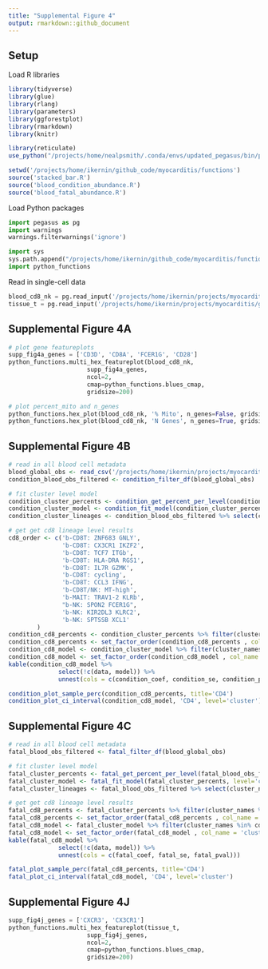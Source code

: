 ---
title: "Supplemental Figure 4"
output: rmarkdown::github_document
---


## Setup

Load R libraries
```{r message=FALSE, load_r_libraries}
library(tidyverse)
library(glue)
library(rlang)
library(parameters)
library(ggforestplot)
library(rmarkdown)
library(knitr)

library(reticulate)
use_python("/projects/home/nealpsmith/.conda/envs/updated_pegasus/bin/python")

setwd('/projects/home/ikernin/github_code/myocarditis/functions')
source('stacked_bar.R')
source('blood_condition_abundance.R')
source('blood_fatal_abundance.R')
```

Load Python packages
```{python load_python_packages}
import pegasus as pg
import warnings
warnings.filterwarnings('ignore')

import sys
sys.path.append("/projects/home/ikernin/github_code/myocarditis/functions")
import python_functions
```

Read in single-cell data

```{python results='hide', read_data}
blood_cd8_nk = pg.read_input('/projects/home/ikernin/projects/myocarditis/github_datasets/blood_cd8.zarr')
tissue_t = pg.read_input('/projects/home/ikernin/projects/myocarditis/github_datasets/tissue_t.zarr')
```


## Supplemental Figure 4A

```{python results='hold', supp_4a}
# plot gene featureplots
supp_fig4a_genes = ['CD3D', 'CD8A', 'FCER1G', 'CD28']
python_functions.multi_hex_featureplot(blood_cd8_nk,
                      supp_fig4a_genes,
                      ncol=2,
                      cmap=python_functions.blues_cmap,
                      gridsize=200)

# plot percent_mito and n_genes
python_functions.hex_plot(blood_cd8_nk, '% Mito', n_genes=False, gridsize=200, cmap=python_functions.blues_cmap)
python_functions.hex_plot(blood_cd8_nk, 'N Genes', n_genes=True, gridsize=200, cmap=python_functions.blues_cmap)
```


## Supplemental Figure 4B

```{r message = F, results = 'hold', supp_4b}
# read in all blood cell metadata
blood_global_obs <- read_csv('/projects/home/ikernin/projects/myocarditis/github_datasets/blood_global_obs.csv')
condition_blood_obs_filtered <- condition_filter_df(blood_global_obs)

# fit cluster level model
condition_cluster_percents <- condition_get_percent_per_level(condition_blood_obs_filtered, level='cluster')
condition_cluster_model <- condition_fit_model(condition_cluster_percents, level='cluster')
condition_cluster_lineages <- condition_blood_obs_filtered %>% select(cluster_names, lineage_names) %>% distinct()

# get get cd8 lineage level results
cd8_order <- c('b-CD8T: ZNF683 GNLY',
               'b-CD8T: CX3CR1 IKZF2',
               'b-CD8T: TCF7 ITGb',
               'b-CD8T: HLA-DRA RGS1',
               'b-CD8T: IL7R GZMK',
               'b-CD8T: cycling',
               'b-CD8T: CCL3 IFNG',
               'b-CD8T/NK: MT-high',
               'b-MAIT: TRAV1-2 KLRb',
               "b-NK: SPON2 FCER1G",
               'b-NK: KIR2DL3 KLRC2',
               'b-NK: SPTSSB XCL1'
        )
condition_cd8_percents <- condition_cluster_percents %>% filter(cluster_names %in% cd8_order)
condition_cd8_percents <- set_factor_order(condition_cd8_percents , col_name = 'cluster_names', order = cd8_order)
condition_cd8_model <- condition_cluster_model %>% filter(cluster_names %in% cd8_order)
condition_cd8_model <- set_factor_order(condition_cd8_model , col_name = 'cluster_names', order = cd8_order)
kable(condition_cd8_model %>%
              select(!c(data, model)) %>%
              unnest(cols = c(condition_coef, condition_se, condition_pval)))

condition_plot_sample_perc(condition_cd8_percents, title='CD4')
condition_plot_ci_interval(condition_cd8_model, 'CD4', level='cluster')
```


## Supplemental Figure 4C

```{r message = F, results = 'hold', supp_4c}
# read in all blood cell metadata
fatal_blood_obs_filtered <- fatal_filter_df(blood_global_obs)

# fit cluster level model
fatal_cluster_percents <- fatal_get_percent_per_level(fatal_blood_obs_filtered, level='cluster')
fatal_cluster_model <- fatal_fit_model(fatal_cluster_percents, level='cluster')
fatal_cluster_lineages <- fatal_blood_obs_filtered %>% select(cluster_names, lineage_names) %>% distinct()

# get get cd8 lineage level results
fatal_cd8_percents <- fatal_cluster_percents %>% filter(cluster_names %in% cd8_order)
fatal_cd8_percents <- set_factor_order(fatal_cd8_percents , col_name = 'cluster_names', order = cd8_order)
fatal_cd8_model <- fatal_cluster_model %>% filter(cluster_names %in% cd8_order)
fatal_cd8_model <- set_factor_order(fatal_cd8_model , col_name = 'cluster_names', order = cd8_order)
kable(fatal_cd8_model %>%
              select(!c(data, model)) %>%
              unnest(cols = c(fatal_coef, fatal_se, fatal_pval)))

fatal_plot_sample_perc(fatal_cd8_percents, title='CD4')
fatal_plot_ci_interval(fatal_cd8_model, 'CD4', level='cluster')

```


## Supplemental Figure 4J

```{python supp_4j}
supp_fig4j_genes = ['CXCR3', 'CX3CR1']
python_functions.multi_hex_featureplot(tissue_t,
                      supp_fig4j_genes,
                      ncol=2,
                      cmap=python_functions.blues_cmap,
                      gridsize=200)
```












